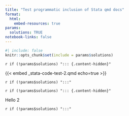 ```yaml
---
title: "Test programmatic inclusion of Stata qmd docs"
format:
  html:
    embed-resources: true
params:
  solutions: TRUE
notebook-links: false
---
```


```r
#| include: false
knitr::opts_chunk$set(include = params$solutions)
```

`r if (!params$solutions) "::: {.content-hidden}"`

{{< embed _stata-code-test-2.qmd echo=true >}}

`r if (!params$solutions) ":::"`

<!-- Returns an extra NULL in the output -->
<!-- `{r} if (!params$solutions) I("::: {.content-hidden}")` -->
<!-- Hello 1 -->
<!-- `{r} if (!params$solutions) I(":::")` -->

`r if (!params$solutions) "::: {.content-hidden}"`

Hello 2

`r if (!params$solutions) ":::"`
